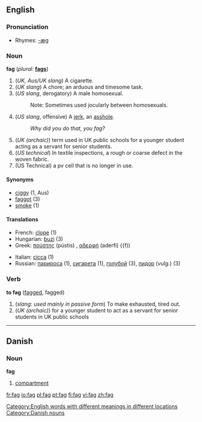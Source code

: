 ==English==

===Pronunciation===
*Rhymes: [[Rhymes:English:-æɡ|-æɡ]]

===Noun===
'''fag'''  (''plural:'' '''[[fags]]''')
# (''UK, Aus/UK slang'') A cigarette.
# (''UK slang'') A chore; an arduous and timesome task.
# (''US slang'', derogatory) A male homosexual.
#:Note: Sometimes used jocularly between homosexuals.
# (''US slang'', offensive) A [[jerk]], an [[asshole]].
#: ''Why did you do that, you fag?''
# (''UK (archaic)'') term used in UK public schools for a younger student acting as a servant for senior students.
# (''US technical'') In textile inspections, a rough or coarse defect in the woven fabric.
#(US Technical) a pv cell that is no longer in use.

====Synonyms====
*[[ciggy]] (1, Aus)
*[[faggot]] (3)
*[[smoke]] (1)

====Translations====
{{top}}
*French: [[clope]] {{f}} (1)
*Hungarian: [[buzi]] (3)
*Greek: [[πούστης]] (pústis) {{m}}, [[αδερφή]] (aderfí) {{f))
{{mid}}
*Italian: [[cicca]] {{f}} (1)
*Russian: [[парироса]] {{f}} (1), [[сигарета]] {{f}} (1), [[голубой]] {{m}} (3), [[пидор]] (''vulg.'') {{m}} (3)
{{bottom}}

===Verb===
'''to fag''' ([[fagged]], fagged)
# (''slang'': ''used mainly in passive form'') To make exhausted, tired out.
# (''UK (archaic)'') for a younger student to act as a servant for senior students in UK public schools

[[Category:English words with different meanings in different locations]]


----

==Danish==

===Noun===
'''fag'''

# [[compartment]]

[[Category:Danish nouns]]

[[fr:fag]]
[[io:fag]]
[[pl:fag]]
[[pt:fag]]
[[fi:fag]]
[[vi:fag]]
[[zh:fag]]